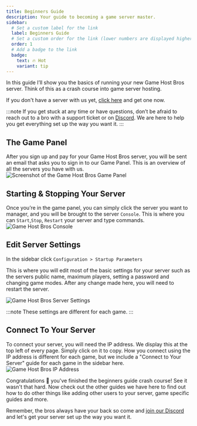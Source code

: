 ```yaml
---
title: Beginners Guide
description: Your guide to becoming a game server master.
sidebar:
  # Set a custom label for the link
  label: Beginners Guide
  # Set a custom order for the link (lower numbers are displayed higher up)
  order: 1
  # Add a badge to the link
  badge:
    text: 🔥 Hot
    variant: tip
---
```


In this guide I’ll show you the basics of running your new Game Host Bros server. Think of this as a crash course into game server hosting.

If you don't have a server with us yet, [click here](https://www.gamehostbros.com/) and get one now.

:::note
If you get stuck at any time or have questions, don’t be afraid to reach out to a bro with a support ticket or on [Discord](https://discord.gg/FN4XgbAwzr). We are here to help you get everything set up the way you want it.
:::

## The Game Panel
After you sign up and pay for your Game Host Bros server, you will be sent an email that asks you to sign in to our Game Panel. This is an overview of all the servers you have with us.
![Screenshot of the Game Host Bros Game Panel](../../../assets/guide-images/dashboard.png)

## Starting & Stopping Your Server
Once you’re in the game panel, you can simply click the server you want to manager, and you will be brought to the server `Console`. This is where you can `Start`,`Stop`, `Restart` your server and type commands. 
![Game Host Bros Console](../../../assets/guide-images/console.png)

## Edit Server Settings
In the sidebar click `Configuration > Startup Parameters`

This is where you will edit most of the basic settings for your server such as the servers public name, maximum players, setting a password and changing game modes. After any change made here, you will need to restart the server.

![Game Host Bros Server Settings](../../../assets/guide-images/startup.png)

:::note
These settings are different for each game.
:::

## Connect To Your Server
To connect your server, you will need the IP address. We display this at the top left of every page. Simply click on it to copy. How you connect using the IP address is different for each game, but we include a "Connect to Your Server" guide for each game in the sidebar here.
![Game Host Bros IP Address](../../../assets/guide-images/ipaddress.png)

Congratulations 🎉 you've finished the beginners guide crash course! See it wasn't that hard. Now check out the other guides we have here to find out how to do other things like adding other users to your server, game specific guides and more.

Remember, the bros always have your back so come and [join our Discord](https://discord.gg/FN4XgbAwzr) and let's get your server set up the way you want it.